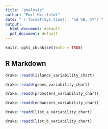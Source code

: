 ```yaml
---
title: "analysis"
author: "Emil Hvitfeldt"
date: "`r format(Sys.time(), '%d %B, %Y')`"
output:
  html_document: default
  pdf_document: default
---
```


```r
knitr::opts_chunk$set(echo = TRUE)
```

## R Markdown

```r
drake::readd(islands_variability_chart)
```

```r
drake::readd(genes_variability_chart)
```

```r
drake::readd(promoters_variability_chart)
```

```r
drake::readd(enhancers_variability_chart)
```

```r
drake::readd(list_a_variability_chart)
```

```r
drake::readd(list_b_variability_chart)
```


